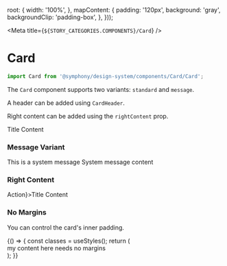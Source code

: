 
  root: {
    width: '100%',
  },
  mapContent: {
    padding: '120px',
    background: 'gray',
    backgroundClip: 'padding-box',
  },
}));

<Meta title={`${STORY_CATEGORIES.COMPONENTS}/Card`} />

# Card

```js
import Card from '@symphony/design-system/components/Card/Card';
```

The `Card` component supports two variants: `standard` and `message`.

A header can be added using `CardHeader`.

Right content can be added using the `rightContent` prop.

<Preview>
  <Story name="Standard Variant">
    <Card>
      <CardHeader>Title</CardHeader>
      <Text>Content</Text>
    </Card>
  </Story>
</Preview>

### Message Variant

<Preview>
  <Story name="Message Variant">
    <Card variant={CARD_VARIANTS.message}>
      <CardHeader>This is a system message</CardHeader>
      <Text>System message content</Text>
    </Card>
  </Story>
</Preview>

### Right Content

<Preview>
  <Story name="Right Content">
    <Card>
      <CardHeader rightContent={<Button>Action</Button>}>Title</CardHeader>
      <Text>Content</Text>
    </Card>
  </Story>
</Preview>

### No Margins

You can control the card's inner padding.

<Preview>
  <Story name="No Margins">
    {() => {
      const classes = useStyles();
      return (
        <Card margins={CARD_MARGINS.none}>
          <div className={classes.mapContent}>
            <Text variant="h5" color="light">
              my content here needs no margins
            </Text>
          </div>
        </Card>
      );
    }}
  </Story>
</Preview>

